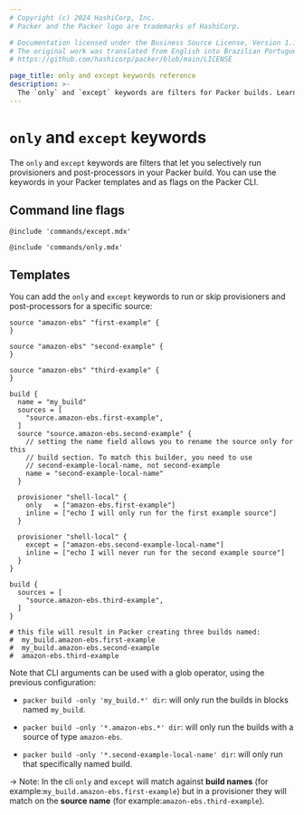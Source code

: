 ```yaml
---
# Copyright (c) 2024 HashiCorp, Inc.
# Packer and the Packer logo are trademarks of HashiCorp.

# Documentation licensed under the Business Source License, Version 1.1.
# The original work was translated from English into Brazilian Portuguese.
# https://github.com/hashicorp/packer/blob/main/LICENSE

page_title: only and except keywords reference
description: >-
  The `only` and `except` keywords are filters for Packer builds. Learn how to use `only` and `except` to selectively run provisioners and post-processors.
---
```


# `only` and `except` keywords

The `only` and `except` keywords are filters that let you selectively run provisioners and post-processors in your Packer build. You can use the keywords in your Packer templates and as flags on the Packer CLI.

## Command line flags

`@include 'commands/except.mdx'`

`@include 'commands/only.mdx'`

## Templates

You can add the `only` and `except` keywords to run or skip provisioners and
post-processors for a specific source:

```hcl
source "amazon-ebs" "first-example" {
}

source "amazon-ebs" "second-example" {
}

source "amazon-ebs" "third-example" {
}

build {
  name = "my_build"
  sources = [
    "source.amazon-ebs.first-example",
  ]
  source "source.amazon-ebs.second-example" {
    // setting the name field allows you to rename the source only for this
    // build section. To match this builder, you need to use
    // second-example-local-name, not second-example
    name = "second-example-local-name"
  }

  provisioner "shell-local" {
    only   = ["amazon-ebs.first-example"]
    inline = ["echo I will only run for the first example source"]
  }

  provisioner "shell-local" {
    except = ["amazon-ebs.second-example-local-name"]
    inline = ["echo I will never run for the second example source"]
  }
}

build {
  sources = [
    "source.amazon-ebs.third-example",
  ]
}

# this file will result in Packer creating three builds named:
#  my_build.amazon-ebs.first-example
#  my_build.amazon-ebs.second-example
#  amazon-ebs.third-example
```

Note that CLI arguments can be used with a glob operator, using the previous
configuration:

- `packer build -only 'my_build.*' dir`: will only run the builds in blocks
  named `my_build`.

- `packer build -only '*.amazon-ebs.*' dir`: will only run the builds with a
  source of type `amazon-ebs`.

- `packer build -only '*.second-example-local-name' dir`: will only run that
  specifically named build.

-> Note: In the cli `only` and `except` will match against **build names** (for
example:`my_build.amazon-ebs.first-example`) but in a provisioner they will
match on the **source name** (for example:`amazon-ebs.third-example`).
